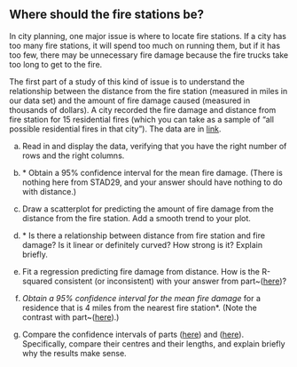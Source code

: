 ##  Where should the fire stations be?


 In city planning, one major issue is where to locate fire
stations. If a city has too many fire stations, it will spend too much
on running them, but if it has too few, there may be unnecessary fire
damage because the fire trucks take too long to get to the fire.

The first part of a study of this kind of issue is to understand the
relationship between the distance from the fire station (measured in
miles in our data set) and the amount of fire damage caused (measured
in thousands of dollars). A city recorded the fire damage and distance
from fire station for 15 residential fires (which you can take as a
sample of "all possible residential fires in that city"). The data
are in [link](http://ritsokiguess.site/datafiles/fire_damage.txt). 



(a) Read in and display the data, verifying that you have the
right number of rows and the right columns.




(b) <a name="part:ttest">*</a> Obtain a 95\% confidence interval for the
mean fire damage. (There is nothing here from STAD29, and your
answer should have nothing to do with distance.)



(c) Draw a scatterplot for predicting the amount of fire damage
from the distance from the fire station. Add a smooth trend to your
plot. 



(d) <a name="part:howgood">*</a> Is there a relationship between distance from fire station
and fire damage? Is it linear or definitely curved? How strong is
it? Explain briefly.



(e) Fit a regression predicting fire damage from distance. How
is the R-squared consistent (or inconsistent) with your answer from
part~(<a href="#part:howgood">here</a>)?



(f) <a name="part:cim">*</a> Obtain a 95% confidence interval for the mean fire damage
*for a residence that is 4 miles from the nearest fire station*. 
(Note the contrast with part~(<a href="#part:ttest">here</a>).)



(g) Compare the confidence intervals of parts
(<a href="#part:ttest">here</a>) and (<a href="#part:cim">here</a>). Specifically, compare their
centres and their lengths, and explain briefly why the results
make sense.








